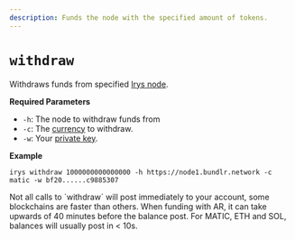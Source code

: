 ```yaml
---
description: Funds the node with the specified amount of tokens.
---
```



# `withdraw`

Withdraws funds from specified [Irys node](/developer-docs/nodes).

**Required Parameters**

<div className="-mt-6" />

-   `-h`: The node to withdraw funds from
-   `-c`: The [currency](/overview/supported-tokens) to withdraw.
-   `-w`: Your [private key](/developer-docs/cli#private-keys-for-funding-and-signing).

**Example**

```console
irys withdraw 1000000000000000 -h https://node1.bundlr.network -c matic -w bf20......c9885307
```

<Callout type="info" emoji="ℹ️">
Not all calls to `withdraw` will post immediately to your account, some blockchains are faster than others. When funding with AR, it can take upwards of 40 minutes before the balance post. For MATIC, ETH and SOL, balances will usually post in < 10s.
</Callout>
